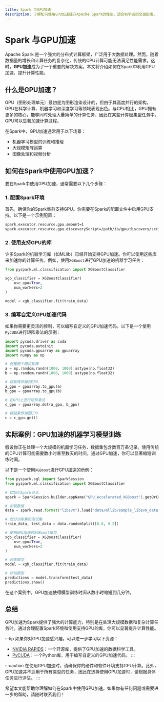 ```yaml
---
title: Spark 与GPU加速
description: 了解如何使用GPU加速提升Apache Spark的性能，适合初学者的全面指南。
---
```


# Spark 与GPU加速

Apache Spark 是一个强大的分布式计算框架，广泛用于大数据处理。然而，随着数据量的增长和计算任务的复杂化，传统的CPU计算可能无法满足性能需求。这时，**GPU加速**成为了一个重要的解决方案。本文将介绍如何在Spark中利用GPU加速，提升计算性能。

## 什么是GPU加速？

GPU（图形处理单元）最初是为图形渲染设计的，但由于其高度并行的架构，GPU在科学计算、机器学习和深度学习等领域表现出色。与CPU相比，GPU拥有更多的核心，能够同时处理大量简单的计算任务，因此在某些计算密集型任务中，GPU可以显著加速计算过程。

在Spark中，GPU加速通常用于以下场景：
- 机器学习模型的训练和推理
- 大规模矩阵运算
- 图像处理和视频分析

## 如何在Spark中使用GPU加速？

要在Spark中使用GPU加速，通常需要以下几个步骤：

### 1. 配置Spark环境

首先，确保你的Spark集群支持GPU。你需要在Spark的配置文件中启用GPU支持。以下是一个示例配置：

```bash
spark.executor.resource.gpu.amount=1
spark.executor.resource.gpu.discoveryScript=/path/to/gpu/discovery/script
```

### 2. 使用支持GPU的库

许多Spark的机器学习库（如MLlib）已经开始支持GPU加速。你可以使用这些库来加速你的计算任务。例如，使用`XGBoost`进行GPU加速的机器学习任务：

```python
from pyspark.ml.classification import XGBoostClassifier

xgb_classifier = XGBoostClassifier(
    use_gpu=True,
    num_workers=2
)

model = xgb_classifier.fit(train_data)
```

### 3. 编写自定义GPU加速代码

如果你需要更灵活的控制，可以编写自定义的GPU加速代码。以下是一个使用`PyCUDA`进行矩阵乘法的示例：

```python
import pycuda.driver as cuda
import pycuda.autoinit
import pycuda.gpuarray as gpuarray
import numpy as np

# 创建两个随机矩阵
a = np.random.randn(1000, 1000).astype(np.float32)
b = np.random.randn(1000, 1000).astype(np.float32)

# 将矩阵传输到GPU
a_gpu = gpuarray.to_gpu(a)
b_gpu = gpuarray.to_gpu(b)

# 在GPU上进行矩阵乘法
c_gpu = gpuarray.dot(a_gpu, b_gpu)

# 将结果传输回CPU
c = c_gpu.get()
```

## 实际案例：GPU加速的机器学习模型训练

假设你正在处理一个大规模的机器学习任务，数据集包含数百万条记录。使用传统的CPU计算可能需要数小时甚至数天的时间。通过GPU加速，你可以显著缩短训练时间。

以下是一个使用`XGBoost`进行GPU加速的示例：

```python
from pyspark.sql import SparkSession
from pyspark.ml.classification import XGBoostClassifier

# 初始化Spark会话
spark = SparkSession.builder.appName("GPU_Accelerated_XGBoost").getOrCreate()

# 加载数据
data = spark.read.format("libsvm").load("data/mllib/sample_libsvm_data.txt")

# 划分训练集和测试集
train_data, test_data = data.randomSplit([0.8, 0.2])

# 使用GPU加速的XGBoost模型
xgb_classifier = XGBoostClassifier(
    use_gpu=True,
    num_workers=2
)

# 训练模型
model = xgb_classifier.fit(train_data)

# 评估模型
predictions = model.transform(test_data)
predictions.show()
```

在这个案例中，GPU加速使得模型训练时间从数小时缩短到几分钟。

## 总结

GPU加速为Spark提供了强大的计算能力，特别是在处理大规模数据和复杂计算任务时。通过合理配置Spark环境和使用支持GPU的库，你可以显著提升计算性能。

:::tip
如果你对GPU加速感兴趣，可以进一步学习以下资源：
- [NVIDIA RAPIDS](https://rapids.ai/)：一个开源库，提供了GPU加速的数据科学工具。
- [PyCUDA](https://mathema.tician.de/software/pycuda/)：一个Python库，用于编写自定义的GPU加速代码。
:::

:::caution
在使用GPU加速时，请确保你的硬件和软件环境支持GPU计算。此外，GPU加速并不适用于所有类型的任务，因此在选择使用GPU加速时，请根据具体任务进行评估。
:::

希望本文能帮助你理解如何在Spark中使用GPU加速。如果你有任何问题或需要进一步的帮助，请随时联系我们！